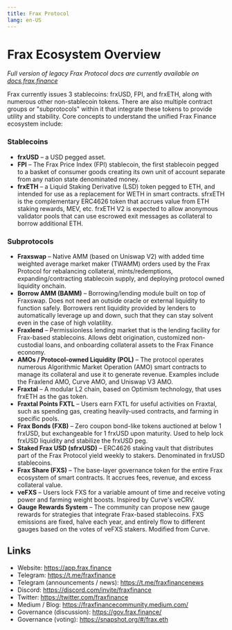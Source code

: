 ```yaml
---
title: Frax Protocol
lang: en-US
---
```


# Frax Ecosystem Overview

*Full version of legacy Frax Protocol docs are currently available on [docs.frax.finance](https://docs.frax.finance)*

Frax currently issues 3 stablecoins: frxUSD, FPI, and frxETH, along with numerous other non-stablecoin tokens. There are also multiple contract groups or "subprotocols" within it that integrate these tokens to provide utility and stability. Core concepts to understand the unified Frax Finance ecosystem include:

### Stablecoins
- **frxUSD** – a USD pegged asset.
- **FPI** – The Frax Price Index (FPI) stablecoin, the first stablecoin pegged to a basket of consumer goods creating its own unit of account separate from any nation state denominated money.
- **frxETH** – a Liquid Staking Derivative (LSD) token pegged to ETH, and intended for use as a replacement for WETH in smart contracts. sfrxETH is the complementary ERC4626 token that accrues value from ETH staking rewards, MEV, etc.
frxETH V2 is expected to allow anonymous validator pools that can use escrowed exit messages as collateral to borrow additional ETH.
### Subprotocols
- **Fraxswap** – Native AMM (based on Uniswap V2) with added time weighted average market maker (TWAMM) orders used by the Frax Protocol for rebalancing collateral, mints/redemptions, expanding/contracting stablecoin supply, and deploying protocol owned liquidity onchain.
- **Borrow AMM (BAMM)** – Borrowing/lending module built on top of Fraxswap. Does not need an outside oracle or external liquidity to function safely. Borrowers rent liquidity provided by lenders to automatically leverage up and down, such that they can stay solvent even in the case of high volatility.
- **Fraxlend** – Permissionless lending market that is the lending facility for Frax-based stablecoins. Allows debt origination, customized non-custodial loans, and onboarding collateral assets to the Frax Finance economy.
- **AMOs / Protocol-owned Liquidity (POL)** – The protocol operates numerous Algorithmic Market Operation (AMO) smart contracts to manage its collateral and use it to generate revenue. Examples include the Fraxlend AMO, Curve AMO, and Uniswap V3 AMO.
- **Fraxtal** – A modular L2 chain, based on Optimism technology, that uses frxETH as the gas token.
- **Fraxtal Points FXTL** – Users earn FXTL for useful activities on Fraxtal, such as spending gas, creating heavily-used contracts, and farming in specific pools.
- **Frax Bonds (FXB)** – Zero coupon bond-like tokens auctioned at below 1 frxUSD, but exchangeable for 1 frxUSD upon maturity. Used to help lock frxUSD liquidity and stabilize the frxUSD peg.
- **Staked Frax USD (sfrxUSD)** – ERC4626 staking vault that distributes part of the Frax Protocol yield weekly to stakers. Denominated in frxUSD stablecoins.
- **Frax Share (FXS)** – The base-layer governance token for the entire Frax ecosystem of smart contracts. It accrues fees, revenue, and excess collateral value.
- **veFXS** – Users lock FXS for a variable amount of time and receive voting power and farming weight boosts. Inspired by Curve's veCRV.
- **Gauge Rewards System** – The community can propose new gauge rewards for strategies that integrate Frax-based stablecoins. FXS emissions are fixed, halve each year, and entirely flow to different gauges based on the votes of veFXS stakers. Modified from Curve.

## Links
- Website: https://app.frax.finance
- Telegram: https://t.me/fraxfinance
- Telegram (announcements / news): https://t.me/fraxfinancenews
- Discord: https://discord.com/invite/fraxfinance
- Twitter: https://twitter.com/fraxfinance
- Medium / Blog: https://fraxfinancecommunity.medium.com/
- Governance (discussion): https://gov.frax.finance/
- Governance (voting): https://snapshot.org/#/frax.eth
